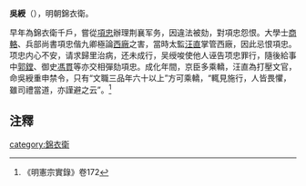 '''吳綬'''（{{bd|?||?|}}），明朝錦衣衛。

早年為錦衣衛千戶，嘗從[[項忠|項忠]]辦理荆襄军务，因違法被劾，對項忠怨恨。大學士[[商輅|商輅]]、兵部尚書項忠偕九卿極論[[西廠|西廠]]之害，當時太監[[汪直|汪直]]掌管西廠，因此忌恨項忠。项忠内心不安，请求歸里治病，还未成行，吴绶唆使他人诬告项忠罪行，隨後給事中[[郭鏜|郭鏜]]、御史[[馮貫|馮貫]]等亦交相彈劾項忠。成化年間，京臣多乘轎，汪直為打壓文官，命吳綬重申禁令，只有“文職三品年六十以上”方可乘轎，“輒見施行，人皆畏懼，雖司禮當道，亦謹避之云”。<ref>《明憲宗實錄》卷172</ref>

==注釋==
{{reflist}}
[[category:錦衣衛|category:錦衣衛]]